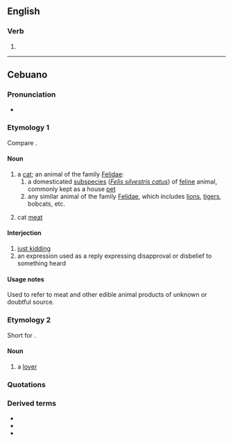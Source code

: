 ==English==

===Verb===
{{head|en|verb form}}

# {{present participle of|en|ire|nocat=1}}

----

==Cebuano==

===Pronunciation===
* {{hyphenation|ceb|i|ring}}

===Etymology 1===
Compare {{m|id|kucing}}.

====Noun====
{{ceb-noun|iring}}

# a [[cat]]; an animal of the family [[Felidae]]:
## a domesticated [[subspecies]] (''[[Felis silvestris catus]]'') of [[feline]] animal, commonly kept as a house [[pet]]
## any similar animal of the family [[Felidae]], which includes [[lion]]s, [[tiger]]s, bobcats, etc.
# {{lb|ceb|often| |humorous}} cat [[meat]] {{qualifier|see usage notes}}

====Interjection====
{{head|ceb|interjection}}

# [[just kidding]]
# an expression used as a reply expressing disapproval or disbelief to something heard

====Usage notes====
Used to refer to meat and other edible animal products of unknown or doubtful source.

===Etymology 2===
Short for {{m|ceb|iring-iring}}.

====Noun====
{{head|ceb|noun}}

# a [[lover]]

===Quotations===
{{seeCites|lang=ceb}}

===Derived terms===

* {{l|ceb|iring-iring}}
* {{l|ceb|iring sungkaban}}
* {{l|ceb|iring gilaygit}}

{{C|ceb|Cats|Felids|Meats}}

{{cln|ceb|short forms}}